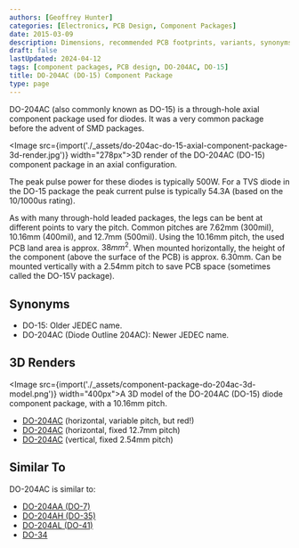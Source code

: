 ```yaml
---
authors: [Geoffrey Hunter]
categories: [Electronics, PCB Design, Component Packages]
date: 2015-03-09
description: Dimensions, recommended PCB footprints, variants, synonyms and more for the DO-15 (DO-204AC) component package.
draft: false
lastUpdated: 2024-04-12
tags: [component packages, PCB design, DO-204AC, DO-15]
title: DO-204AC (DO-15) Component Package
type: page
---
```



DO-204AC (also commonly known as DO-15) is a through-hole axial component package used for diodes. It was a very common package before the advent of SMD packages.

<Image src={import('./_assets/do-204ac-do-15-axial-component-package-3d-render.jpg')} width="278px">3D render of the DO-204AC (DO-15) component package in an axial configuration.</Image>

The peak pulse power for these diodes is typically 500W. For a TVS diode in the DO-15 package the peak current pulse is typically 54.3A (based on the 10/1000us rating).

As with many through-hold leaded packages, the legs can be bent at different points to vary the pitch. Common pitches are 7.62mm (300mil), 10.16mm (400mil), and 12.7mm (500mil). Using the 10.16mm pitch, the used PCB land area is approx. $38mm^2$. When mounted horizontally, the height of the component (above the surface of the PCB) is approx. 6.30mm. Can be mounted vertically with a 2.54mm pitch to save PCB space (sometimes called the DO-15V package).

## Synonyms

* DO-15: Older JEDEC name.
* DO-204AC (Diode Outline 204AC): Newer JEDEC name.

## 3D Renders

<Image src={import('./_assets/component-package-do-204ac-3d-model.png')} width="400px">A 3D model of the DO-204AC (DO-15) diode component package, with a 10.16mm pitch.</Image>

* <a href="http://www.3dcontentcentral.com/secure/download-model.aspx?catalogid=171&amp;id=258357">DO-204AC</a> (horizontal, variable pitch, but red!)
* <a href="http://www.3dcontentcentral.com/download-model.aspx?catalogid=171&amp;id=345968">DO-204AC</a> (horizontal, fixed 12.7mm pitch)
* <a href="http://www.3dcontentcentral.com/secure/download-model.aspx?catalogid=171&amp;id=348667">DO-204AC</a> (vertical, fixed 2.54mm pitch)

## Similar To

DO-204AC is similar to:

* [DO-204AA (DO-7)](/pcb-design/component-packages/do-204aa-component-package/)
* [DO-204AH (DO-35)](/pcb-design/component-packages/do-204ah-component-package/)
* [DO-204AL (DO-41)](/pcb-design/component-packages/do-204al-component-package/)
* [DO-34](/pcb-design/component-packages/do-34-component-package/)
